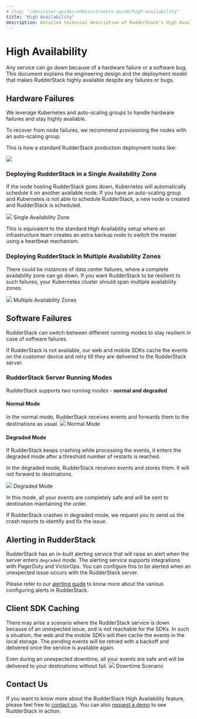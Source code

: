 ```yaml
---
# slug: "/docs/user-guides/administrators-guide/high-availability"
title: "High Availability"
description: Detailed technical description of RudderStack's High Availability feature
---
```


# High Availability

Any service can go down because of a hardware failure or a software bug. This document explains the engineering design and the deployment model that makes RudderStack highly available despite any failures or bugs.

## Hardware Failures

We leverage Kubernetes and auto-scaling groups to handle hardware failures and stay highly available.

To recover from node failures, we recommend provisioning the nodes with an auto-scaling group.

This is how a standard RudderStack production deployment looks like:

<img src="../../../../images/assets/rudderstack2x_-7-.png" />

### Deploying RudderStack in a Single Availability Zone

If the node hosting RudderStack goes down, Kubernetes will automatically schedule it on another available node. If you have an auto-scaling group and Kubernetes is not able to schedule RudderStack, a new node is created and RudderStack is scheduled.

<img src="../../../../images/assets/rudderstack2x_-9-.png" />
<span class="imageTitle">Single Availability Zone</span>

This is equivalent to the standard High Availability setup where an infrastructure team creates an extra backup node to switch the master using a heartbeat mechanism.

### Deploying RudderStack in Multiple Availability Zones

There could be instances of data center failures, where a complete availability zone can go down. If you want RudderStack to be resilient to such failures, your Kubernetes cluster should span multiple availability zones.

<img src="../../../../images/assets/rudderstack2x_-11-.png" />
<span class="imageTitle">Multiple Availability Zones</span>

## Software Failures

RudderStack can switch between different running modes to stay resilient in case of software failures.

If RudderStack is not available, our web and mobile SDKs cache the events on the customer device and retry till they are delivered to the RudderStack server.

### RudderStack Server Running Modes

RudderStack supports two running modes - **normal and degraded**

#### Normal Mode

In the normal mode, RudderStack receives events and forwards them to the destinations as usual.
<img src="../../../../images/assets/rudderstack2x_-12-.png" />
<span class="imageTitle">Normal Mode</span>

#### Degraded Mode

If RudderStack keeps crashing while processing the events, it enters the degraded mode after a threshold number of restarts is reached.

In the degraded mode, RudderStack receives events and stores them. It will not forward to destinations.

<img src="../../../../images/assets/rudderstack2x_-13- (1) (1) (1) (1) (1) (1) (1).png" />
<span class="imageTitle">Degraded Mode</span>

<div class="infoBlock">

In this mode, all your events are completely safe and will be sent to destination maintaining the order.

</div>

<div class="warningBlock">

If RudderStack crashes in degraded mode, we request you to send us the crash reports to identify and fix the issue.

</div>

## Alerting in RudderStack

RudderStack has an in-built alerting service that will raise an alert when the server enters `degraded` mode. The alerting service supports integrations with PagerDuty and VictorOps. You can configure this to be alerted when an unexpected issue occurs with the RudderStack server.

Please refer to our [alerting guide](https://rudderstack.com/docs/administrators-guide/alerting) to know more about the various configuring alerts in RudderStack.

## Client SDK Caching

There may arise a scenario where the RudderStack service is down because of an unexpected issue, and is not reachable for the SDKs. In such a situation, the web and the mobile SDKs will then cache the events in the local storage. The pending events will be retried with a backoff and delivered once the service is available again.

Even during an unexpected downtime, all your events are safe and will be delivered to your destinations without fail.
<img src="../../../../images/assets/rudderstack2x_-6-.png" />
<span class="imageTitle">Downtime Scenario</span>

## Contact Us

If you want to know more about the RudderStack High Availability feature, please feel free to [contact us](mailto:%20docs@rudderstack.com). You can also [request a demo](https://rudderstack.com/request-a-demo/) to see RudderStack in action.
